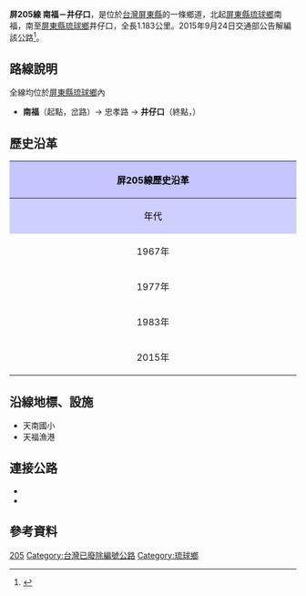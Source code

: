 {{Infobox Taiwan Highway
|type=TH
|county=pt
|route=205
|Name=忠孝路
|Level=鄉道
|Length=1.183
|established = 1982年
|decommissioned = 2015年9月24日
|Start=[[屏東縣|屏東縣]][[琉球鄉|琉球鄉]]南福
|End=屏東縣琉球鄉井仔口
|OldNum={{jct|country=TWN|TRPT|207}}
|OldNumB=1966
|OldNumE=1982
}}
'''屏205線 南福－井仔口'''，是位於[[台灣|台灣]][[屏東縣|屏東縣]]的一條鄉道，北起[[屏東縣|屏東縣]][[琉球鄉|琉球鄉]]南福，南至[[屏東縣|屏東縣]][[琉球鄉|琉球鄉]]井仔口，全長1.183公里{{r|thb}}。2015年9月24日交通部公告解編該公路<ref name="motc2015">{{cite web|url=http://odmdoc.motc.gov.tw/IFDEWebBBS_MOTC/ExternalBBS.aspx?ThirdDocId=104RD06046|publisher=[[中華民國交通部|中華民國交通部]]|accessdate=2017-03-08|date=2015-09-24|title=公告修正屏東縣鄉道公路路線表（含路線表及修正對照表）|deadurl=yes|archiveurl=https://web.archive.org/web/20160806154226/http://odmdoc.motc.gov.tw/IFDEWebBBS_MOTC/ExternalBBS.aspx?ThirdDocId=104RD06046|archivedate=2016-08-06}}</ref>。

== 路線說明 ==
;全線均位於[[屏東縣|屏東縣]][[琉球鄉|琉球鄉]]內
*'''南福'''（起點，{{jct|country=TWN|TRPT|201}}岔路）→ 忠孝路 → '''井仔口'''（終點，{{jct|country=TWN|TRPT|202}}）

== 歷史沿革 ==
{| class="wikitable" style="width: 100%"
! style="text-align:center; background:#C5C5FF; color:black" colspan=3 align=center | 屏205線歷史沿革
|- 
! style="text-align:center; background:#CFCFFF; color:black" width="8%" | 年代 !! style="text-align:center; background:#D3D3FF; color:black" width="40%" | 本編號沿革 !! style="text-align:center; background:#D3D3FF; color:black" width="52%" | 本路線沿革
|-
! 1967年{{r|twroad1966}}
| '''[[小琉球機場|機場]]－上福'''線，長1.095公里，惟里程稍有落差{{r|ascGU}} || 編為{{jct|country=TWN|TRPT|207}}，路線名為南福－海水口，里程1.030Km
|-
! 1977年{{r|twroad1976}}
| 改為'''花矸仔－全德'''線，長1.674公里，惟里程稍有落差{{r|5WBDZ}} || 更名為'''南福－井仔口'''線，里程延長為1.197km
|-
! 1983年
| colspan=2| 原{{jct|country=TWN|TRPT|205}}改編為{{jct|country=TWN|TRPT|204}}並同時延長，原{{jct|country=TWN|TRPT|207}}改編為{{jct|country=TWN|TRPT|205}}
|-
! 2015年
| colspan=2| 交通部公告解編該公路<ref name="motc2015"/>
|}

== 沿線地標、設施 ==
*天南國小
*天福漁港

== 連接公路 ==
*{{jct|country=TWN|TRPT|201}}
*{{jct|country=TWN|TRPT|202}}

== 參考資料 ==
{{reflist|refs=

<ref name="thb">{{cite web |url=https://spreadsheets.google.com/spreadsheet/pub?key=0Avc0r7dng8JrdFF0YmRlSEl1dWhxVmJtR2hwZDFmcFE&gid=10 |title=屏東縣鄉道公路路線表 |accessdate=2011-04-14 |date=2010-07-19 |publisher=公路總局 |archive-date=2014-12-11 |archive-url=https://web.archive.org/web/20141211002112/https://spreadsheets.google.com/spreadsheet/pub?key=0Avc0r7dng8JrdFF0YmRlSEl1dWhxVmJtR2hwZDFmcFE&gid=10 |dead-url=no }}</ref>

<ref name="twroad1966">{{cite web |url=https://twroad.org/road/gazette/img/1966-2.png |title=公告「臺灣省省、縣、鄉道及專用公路變更暨新闢路線里程表」 |accessdate=2018-06-30 |date=1967-07-22 |work=政府公報資料索引 |publisher=臺灣省政府 |archive-date=2018-06-30 |archive-url=https://web.archive.org/web/20180630025030/https://twroad.org/road/gazette/img/1966-2.png |dead-url=no }}</ref>

<ref name="twroad1976">{{cite web |url=https://twroad.org/road/gazette/1977.html |title=公告「65年度臺灣省公路資料統計表」 |accessdate=2018-06-30 |date=1977-09-09 |work=政府公報資料索引 |publisher=臺灣省政府 |archive-date=2018-06-30 |archive-url=https://web.archive.org/web/20180630024942/https://twroad.org/road/gazette/1977.html |dead-url=no }}</ref>

<ref name="ascGU">{{cite web|url=http://goo.gl/maps/ascGU|title=琉球嶼1966 |accessdate=2011-04-14 |date=1966-07-22 |work=政府公報資料索引 |publisher=臺灣省政府}}</ref>

<ref name="5WBDZ">{{cite web|url=http://goo.gl/maps/5WBDZ|title=琉球嶼1976 |accessdate=2011-04-14 |date=1967-07-07 |work=政府公報資料索引 |publisher=臺灣省政府}}</ref>

}}

{{屏東縣鄉道}}
{{屏東縣琉球鄉}}

[[Category:屏東縣鄉道|205]]
[[Category:台灣已廢除編號公路|Category:台灣已廢除編號公路]]
[[Category:琉球鄉|Category:琉球鄉]]